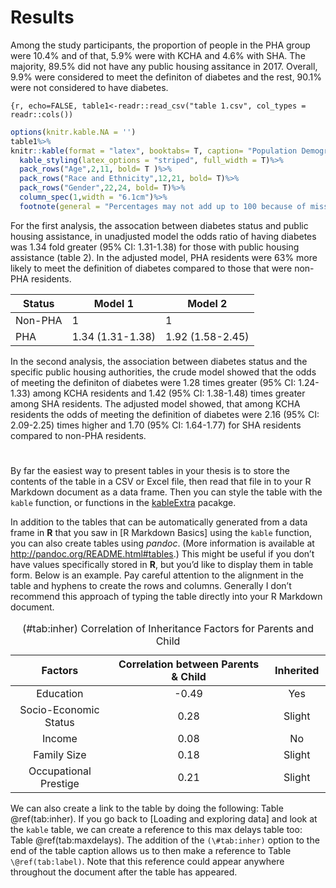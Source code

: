 
# Results {#ref-labels}

Among the study participants, the proportion of people in the PHA group were 10.4% and of that, 5.9% were with KCHA and 4.6% with SHA. The majority, 89.5% did not have any public housing assitance in 2017. Overall, 9.9% were considered to meet the definiton of diabetes and the rest, 90.1% were not considered to have diabetes.

```{r, echo=FALSE,
table1<-readr::read_csv("table 1.csv", col_types = readr::cols())
```


```r
options(knitr.kable.NA = '')
table1%>%
knitr::kable(format = "latex", booktabs= T, caption= "Population Demographics")%>%
  kable_styling(latex_options = "striped", full_width = T)%>%  
  pack_rows("Age",2,11, bold= T )%>%
  pack_rows("Race and Ethnicity",12,21, bold= T)%>%
  pack_rows("Gender",22,24, bold= T)%>%
  column_spec(1,width = "6.1cm")%>%
  footnote(general = "Percentages may not add up to 100 because of missing data")
```


For the first analysis, the assocation between diabetes status and public housing assistance, in unadjusted model the odds ratio of having diabetes was 1.34 fold greater (95% CI: 1.31-1.38) for those with public housing assistance (table 2). In the adjusted model, PHA residents were 63% more likely to meet the definition of diabetes compared to those that were non-PHA residents.

Status  | Model 1          | Model 2
--------|------------------|----------------
Non-PHA | 1                | 1
PHA     | 1.34 (1.31-1.38) | 1.92 (1.58-2.45)

In the second analysis, the association between diabetes status and the specific public housing authorities, the crude model showed that the odds of meeting the definiton of diabetes were 1.28 times greater (95% CI: 1.24-1.33) among KCHA residents and 1.42 (95% CI: 1.38-1.48) times greater among SHA residents. The adjusted model showed, that among KCHA residents the odds of meeting the definition of diabetes were 2.16 (95% CI: 2.09-2.25) times higher and 1.70 (95% CI: 1.64-1.77) for SHA residents compared to non-PHA residents. 













#

By far the easiest way to present tables in your thesis is to store the contents of the table in a CSV or Excel file, then read that file in to your R Markdown document as a data frame. Then you can style the table with the `kable` function, or functions in the [kableExtra](https://cran.r-project.org/web/packages/kableExtra/index.html) pacakge.

In addition to the tables that can be automatically generated from a data frame in **R** that you saw in [R Markdown Basics] using the `kable` function, you can also create tables using _pandoc_. (More information is available at <http://pandoc.org/README.html#tables>.)  This might be useful if you don't have values specifically stored in **R**, but you'd like to display them in table form.  Below is an example.  Pay careful attention to the alignment in the table and hyphens to create the rows and columns. Generally I don't recommend this approach of typing the table directly into your R Markdown document.

----------------------------------------------------------------------------------
  Factors                    Correlation between Parents & Child      Inherited
------------------------- ----------------------------------------- --------------
  Education                                -0.49                         Yes

  Socio-Economic Status                     0.28                        Slight   

  Income                                    0.08                          No

  Family Size                               0.18                        Slight

  Occupational Prestige                     0.21                        Slight
------------------------- ----------------------------------------- --------------
Table: (\#tab:inher) Correlation of Inheritance Factors for Parents and Child

We can also create a link to the table by doing the following: Table \@ref(tab:inher).  If you go back to [Loading and exploring data] and look at the `kable` table, we can create a reference to this max delays table too: Table \@ref(tab:maxdelays). The addition of the `(\#tab:inher)` option to the end of the table caption allows us to then make a reference to Table `\@ref(tab:label)`. Note that this reference could appear anywhere throughout the document after the table has appeared.  
